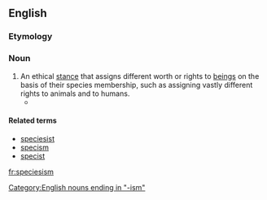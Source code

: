 ==English==
{{wikipedia}}

===Etymology===
{{suffix|species|ism}}

===Noun===
{{en-noun|-}}

# An ethical [[stance]] that assigns different worth or rights to [[beings]] on the basis of their species membership, such as assigning vastly different rights to animals and to humans.
#* {{quote-book|passage=Such is the breathtaking '''speciesism''' of our Christian-inspired attitudes, the abortion of a single human zygote (most of them are destined to be spontaneously aborted anyway) can arouse more moral solicitude and righteous indignation than the vivisection of any number of intelligent adult chimpanzees|author=Richard Dawkins|title=The Blind Watchmaker|publisher=W. W. Norton & Company, Inc. | location = New York | origyear = 1986 | year = 1996 | isbn = 0-393-31570-3 }}

====Related terms====
* [[speciesist]]
* [[specism]]
* [[specist]]

[[Category:English nouns ending in "-ism"]]

[[fr:speciesism]]
